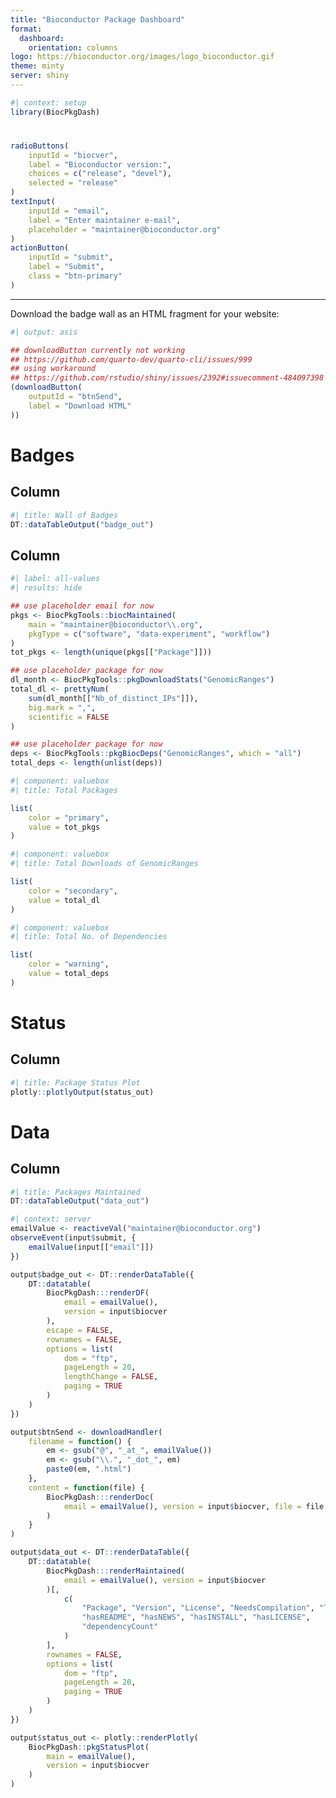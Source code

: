 ```yaml
---
title: "Bioconductor Package Dashboard"
format:
  dashboard:
    orientation: columns
logo: https://bioconductor.org/images/logo_bioconductor.gif
theme: minty
server: shiny
---
```


```r
#| context: setup
library(BiocPkgDash)
```

# {.sidebar}

```r
radioButtons(
    inputId = "biocver",
    label = "Bioconductor version:",
    choices = c("release", "devel"),
    selected = "release"
)
textInput(
    inputId = "email",
    label = "Enter maintainer e-mail",
    placeholder = "maintainer@bioconductor.org"
)
actionButton(
    inputId = "submit",
    label = "Submit",
    class = "btn-primary"
)
```

-------------------------------------------------------------------------------

Download the badge wall as an HTML fragment for your website:

```r
#| output: asis

## downloadButton currently not working
## https://github.com/quarto-dev/quarto-cli/issues/999
## using workaround
## https://github.com/rstudio/shiny/issues/2392#issuecomment-484097398
(downloadButton(
    outputId = "btnSend",
    label = "Download HTML"
))
```

# Badges

## Column {width="80%"}

```r
#| title: Wall of Badges
DT::dataTableOutput("badge_out")
```

## Column {width="20%"}

```r
#| label: all-values
#| results: hide

## use placeholder email for now
pkgs <- BiocPkgTools::biocMaintained(
    main = "maintainer@bioconductor\\.org",
    pkgType = c("software", "data-experiment", "workflow")
)
tot_pkgs <- length(unique(pkgs[["Package"]]))

## use placeholder package for now
dl_month <- BiocPkgTools::pkgDownloadStats("GenomicRanges")
total_dl <- prettyNum(
    sum(dl_month[["Nb_of_distinct_IPs"]]),
    big.mark = ",",
    scientific = FALSE
)

## use placeholder package for now
deps <- BiocPkgTools::pkgBiocDeps("GenomicRanges", which = "all")
total_deps <- length(unlist(deps))
```

```r
#| component: valuebox
#| title: Total Packages

list(
    color = "primary",
    value = tot_pkgs
)
```

```r
#| component: valuebox
#| title: Total Downloads of GenomicRanges

list(
    color = "secondary",
    value = total_dl
)
```

```r
#| component: valuebox
#| title: Total No. of Dependencies

list(
    color = "warning",
    value = total_deps
)
```

# Status

## Column {width="80%"}

```r
#| title: Package Status Plot
plotly::plotlyOutput(status_out)
```

# Data

## Column {height="80%"}

```r
#| title: Packages Maintained
DT::dataTableOutput("data_out")
```

```r
#| context: server
emailValue <- reactiveVal("maintainer@bioconductor.org")
observeEvent(input$submit, {
    emailValue(input[["email"]])
})

output$badge_out <- DT::renderDataTable({
    DT::datatable(
        BiocPkgDash:::renderDF(
            email = emailValue(),
            version = input$biocver
        ),
        escape = FALSE,
        rownames = FALSE,
        options = list(
            dom = "ftp",
            pageLength = 20,
            lengthChange = FALSE,
            paging = TRUE
        )
    )
})

output$btnSend <- downloadHandler(
    filename = function() {
        em <- gsub("@", "_at_", emailValue())
        em <- gsub("\\.", "_dot_", em)
        paste0(em, ".html")
    },
    content = function(file) {
        BiocPkgDash:::renderDoc(
            email = emailValue(), version = input$biocver, file = file
        )
    }
)

output$data_out <- DT::renderDataTable({
    DT::datatable(
        BiocPkgDash:::renderMaintained(
            email = emailValue(), version = input$biocver
        )[,
            c(
                "Package", "Version", "License", "NeedsCompilation", "Title",
                "hasREADME", "hasNEWS", "hasINSTALL", "hasLICENSE",
                "dependencyCount"
            )
        ],
        rownames = FALSE,
        options = list(
            dom = "ftp",
            pageLength = 20,
            paging = TRUE
        )
    )
})

output$status_out <- plotly::renderPlotly(
    BiocPkgDash::pkgStatusPlot(
        main = emailValue(),
        version = input$biocver
    )
)
```
